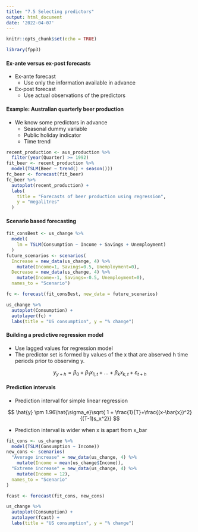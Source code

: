 ```yaml
---
title: "7.5 Selecting predictors"
output: html_document
date: '2022-04-07'
---
```


```r
knitr::opts_chunk$set(echo = TRUE)
```

```r
library(fpp3)
```

#### Ex-ante versus ex-post forecasts
- Ex-ante forecast
  - Use only the information available in advance
- Ex-post forecast
  - Use actual observations of the predictors

#### Example: Australian quarterly beer production

- We know some predictors in advance 
  - Seasonal dummy variable
  - Public holiday indicator
  - Time trend

```r
recent_production <- aus_production %>%
  filter(year(Quarter) >= 1992)
fit_beer <- recent_production %>%
  model(TSLM(Beer ~ trend() + season()))
fc_beer <- forecast(fit_beer)
fc_beer %>%
  autoplot(recent_production) +
  labs(
    title = "Forecasts of beer production using regression",
    y = "megalitres"
  )
```

#### Scenario based forecasting

```r
fit_consBest <- us_change %>%
  model(
    lm = TSLM(Consumption ~ Income + Savings + Unemployment)
  )
future_scenarios <- scenarios(
  Increase = new_data(us_change, 4) %>%
    mutate(Income=1, Savings=0.5, Unemployment=0),
  Decrease = new_data(us_change, 4) %>%
    mutate(Income=-1, Savings=-0.5, Unemployment=0),
  names_to = "Scenario")

fc <- forecast(fit_consBest, new_data = future_scenarios)

us_change %>%
  autoplot(Consumption) +
  autolayer(fc) +
  labs(title = "US consumption", y = "% change")
```


#### Building a predictive regression model

- Use lagged values for regression model
- The predictor set is formed by values of the x that are abserved h time periods prior to observing y.

$$
y_{y+h} = \beta_0 + \beta_1x_{1,t} + \dots+\beta_kx_{k,t} +\varepsilon_{t+h}
$$

#### Prediction intervals

- Prediction interval for simple linear regression

$$
\hat{y} \pm 1.96\hat{\sigma_e}\sqrt{ 1 + \frac{1}{T}+\frac{(x-\bar{x})^2}{(T-1)s_x^2}}
$$

- Prediction interval is wider when x is apart from x_bar


```r
fit_cons <- us_change %>%
  model(TSLM(Consumption ~ Income))
new_cons <- scenarios(
  "Average increase" = new_data(us_change, 4) %>%
    mutate(Income = mean(us_change$Income)),
  "Extreme increase" = new_data(us_change, 4) %>%
    mutate(Income = 12),
  names_to = "Scenario"
)

fcast <- forecast(fit_cons, new_cons)

us_change %>%
  autoplot(Consumption) +
  autolayer(fcast) +
  labs(title = "US consumption", y = "% change")
```
